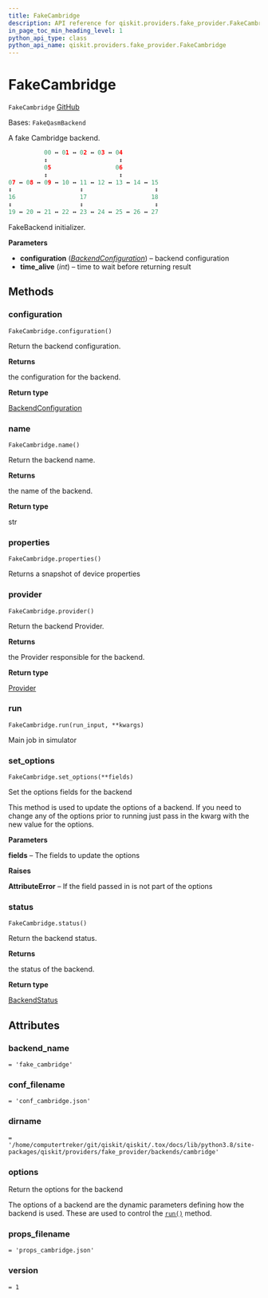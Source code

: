 ```yaml
---
title: FakeCambridge
description: API reference for qiskit.providers.fake_provider.FakeCambridge
in_page_toc_min_heading_level: 1
python_api_type: class
python_api_name: qiskit.providers.fake_provider.FakeCambridge
---
```


# FakeCambridge

<span id="qiskit.providers.fake_provider.FakeCambridge" />

`FakeCambridge` [GitHub](https://github.com/qiskit/qiskit/tree/stable/0.24/qiskit/providers/fake_provider/backends/cambridge/fake_cambridge.py "view source code")

Bases: `FakeQasmBackend`

A fake Cambridge backend.

```python
          00 ↔ 01 ↔ 02 ↔ 03 ↔ 04
          ↕                    ↕
          05                  06
          ↕                    ↕
07 ↔ 08 ↔ 09 ↔ 10 ↔ 11 ↔ 12 ↔ 13 ↔ 14 ↔ 15
↕                   ↕                    ↕
16                  17                  18
↕                   ↕                    ↕
19 ↔ 20 ↔ 21 ↔ 22 ↔ 23 ↔ 24 ↔ 25 ↔ 26 ↔ 27
```

FakeBackend initializer.

**Parameters**

*   **configuration** ([*BackendConfiguration*](qiskit.providers.models.BackendConfiguration "qiskit.providers.models.BackendConfiguration")) – backend configuration
*   **time\_alive** (*int*) – time to wait before returning result

## Methods

<span id="qiskit-providers-fake-provider-fakecambridge-configuration" />

### configuration

<span id="qiskit.providers.fake_provider.FakeCambridge.configuration" />

`FakeCambridge.configuration()`

Return the backend configuration.

**Returns**

the configuration for the backend.

**Return type**

[BackendConfiguration](qiskit.providers.models.BackendConfiguration "qiskit.providers.models.BackendConfiguration")

<span id="qiskit-providers-fake-provider-fakecambridge-name" />

### name

<span id="qiskit.providers.fake_provider.FakeCambridge.name" />

`FakeCambridge.name()`

Return the backend name.

**Returns**

the name of the backend.

**Return type**

str

<span id="qiskit-providers-fake-provider-fakecambridge-properties" />

### properties

<span id="qiskit.providers.fake_provider.FakeCambridge.properties" />

`FakeCambridge.properties()`

Returns a snapshot of device properties

<span id="qiskit-providers-fake-provider-fakecambridge-provider" />

### provider

<span id="qiskit.providers.fake_provider.FakeCambridge.provider" />

`FakeCambridge.provider()`

Return the backend Provider.

**Returns**

the Provider responsible for the backend.

**Return type**

[Provider](qiskit.providers.Provider "qiskit.providers.Provider")

<span id="qiskit-providers-fake-provider-fakecambridge-run" />

### run

<span id="qiskit.providers.fake_provider.FakeCambridge.run" />

`FakeCambridge.run(run_input, **kwargs)`

Main job in simulator

<span id="qiskit-providers-fake-provider-fakecambridge-set-options" />

### set\_options

<span id="qiskit.providers.fake_provider.FakeCambridge.set_options" />

`FakeCambridge.set_options(**fields)`

Set the options fields for the backend

This method is used to update the options of a backend. If you need to change any of the options prior to running just pass in the kwarg with the new value for the options.

**Parameters**

**fields** – The fields to update the options

**Raises**

**AttributeError** – If the field passed in is not part of the options

<span id="qiskit-providers-fake-provider-fakecambridge-status" />

### status

<span id="qiskit.providers.fake_provider.FakeCambridge.status" />

`FakeCambridge.status()`

Return the backend status.

**Returns**

the status of the backend.

**Return type**

[BackendStatus](qiskit.providers.models.BackendStatus "qiskit.providers.models.BackendStatus")

## Attributes

<span id="qiskit.providers.fake_provider.FakeCambridge.backend_name" />

### backend\_name

`= 'fake_cambridge'`

<span id="qiskit.providers.fake_provider.FakeCambridge.conf_filename" />

### conf\_filename

`= 'conf_cambridge.json'`

<span id="qiskit.providers.fake_provider.FakeCambridge.dirname" />

### dirname

`= '/home/computertreker/git/qiskit/qiskit/.tox/docs/lib/python3.8/site-packages/qiskit/providers/fake_provider/backends/cambridge'`

<span id="qiskit.providers.fake_provider.FakeCambridge.options" />

### options

Return the options for the backend

The options of a backend are the dynamic parameters defining how the backend is used. These are used to control the [`run()`](qiskit.providers.fake_provider.FakeCambridge#run "qiskit.providers.fake_provider.FakeCambridge.run") method.

<span id="qiskit.providers.fake_provider.FakeCambridge.props_filename" />

### props\_filename

`= 'props_cambridge.json'`

<span id="qiskit.providers.fake_provider.FakeCambridge.version" />

### version

`= 1`

